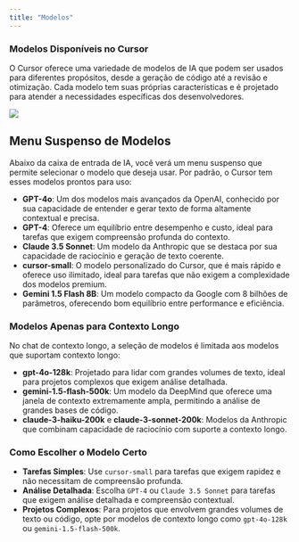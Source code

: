 ```yaml
---
title: "Modelos"
---
```


### Modelos Disponíveis no Cursor

O Cursor oferece uma variedade de modelos de IA que podem ser usados para diferentes propósitos, desde a geração de código até a revisão e otimização. Cada modelo tem suas próprias características e é projetado para atender a necessidades específicas dos desenvolvedores.

<Frame>
  <img src="/images/advanced/model-toggle.png" />
</Frame>

## Menu Suspenso de Modelos

Abaixo da caixa de entrada de IA, você verá um menu suspenso que permite selecionar o modelo que deseja usar. Por padrão, o Cursor tem esses modelos prontos para uso:

- **GPT-4o**: Um dos modelos mais avançados da OpenAI, conhecido por sua capacidade de entender e gerar texto de forma altamente contextual e precisa.
- **GPT-4**: Oferece um equilíbrio entre desempenho e custo, ideal para tarefas que exigem compreensão profunda do contexto.
- **Claude 3.5 Sonnet**: Um modelo da Anthropic que se destaca por sua capacidade de raciocínio e geração de texto coerente.
- **cursor-small**: O modelo personalizado do Cursor, que é mais rápido e oferece uso ilimitado, ideal para tarefas que não exigem a complexidade dos modelos premium.
- **Gemini 1.5 Flash 8B**: Um modelo compacto da Google com 8 bilhões de parâmetros, oferecendo bom equilíbrio entre performance e eficiência.

### Modelos Apenas para Contexto Longo

No chat de contexto longo, a seleção de modelos é limitada aos modelos que suportam contexto longo:

- **gpt-4o-128k**: Projetado para lidar com grandes volumes de texto, ideal para projetos complexos que exigem análise detalhada.
- **gemini-1.5-flash-500k**: Um modelo da DeepMind que oferece uma janela de contexto extremamente ampla, permitindo a análise de grandes bases de código.
- **claude-3-haiku-200k** e **claude-3-sonnet-200k**: Modelos da Anthropic que combinam capacidade de raciocínio com suporte a contexto longo.

### Como Escolher o Modelo Certo

- **Tarefas Simples**: Use `cursor-small` para tarefas que exigem rapidez e não necessitam de compreensão profunda.
- **Análise Detalhada**: Escolha `GPT-4` ou `Claude 3.5 Sonnet` para tarefas que exigem análise detalhada e compreensão contextual.
- **Projetos Complexos**: Para projetos que envolvem grandes volumes de texto ou código, opte por modelos de contexto longo como `gpt-4o-128k` ou `gemini-1.5-flash-500k`.
